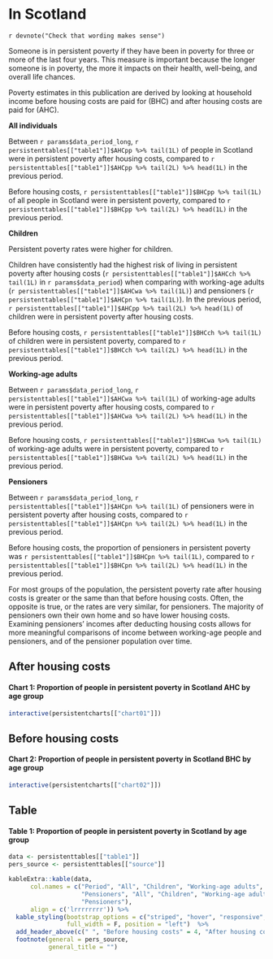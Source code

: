 # In Scotland {.tabset}

`r devnote("Check that wording makes sense")`

Someone is in persistent poverty if they have been in poverty for three or more of the last four years. This measure is important because the longer someone is in poverty, the more it impacts on their health, well-being, and overall life chances.

Poverty estimates in this publication are derived by looking at household income before housing costs are paid for (BHC) and after housing costs are paid for (AHC). 

**All individuals**

Between `r params$data_period_long`, `r persistenttables[["table1"]]$AHCpp %>% tail(1L)` of people in Scotland were in persistent poverty after housing costs, compared to `r persistenttables[["table1"]]$AHCpp %>% tail(2L) %>% head(1L)` in the previous period.

Before housing costs, `r persistenttables[["table1"]]$BHCpp %>% tail(1L)` of all people in Scotland were in persistent poverty, compared to `r persistenttables[["table1"]]$BHCpp %>% tail(2L) %>% head(1L)` in the previous period.

**Children**

Persistent poverty rates were higher for children.

Children have consistently had the highest risk of living in persistent poverty after housing costs (`r persistenttables[["table1"]]$AHCch %>% tail(1L)` in `r params$data_period`) when comparing with working-age adults (`r persistenttables[["table1"]]$AHCwa %>% tail(1L)`) and pensioners (`r persistenttables[["table1"]]$AHCpn %>% tail(1L)`). In the previous period, `r persistenttables[["table1"]]$AHCpp %>% tail(2L) %>% head(1L)` of children were in persistent poverty after housing costs.

Before housing costs, `r persistenttables[["table1"]]$BHCch %>% tail(1L)` of children were in persistent poverty, compared to `r persistenttables[["table1"]]$BHCch %>% tail(2L) %>% head(1L)` in the previous period.

**Working-age adults**

Between `r params$data_period_long`, `r persistenttables[["table1"]]$AHCwa %>% tail(1L)` of working-age adults were in persistent poverty after housing costs, compared to `r persistenttables[["table1"]]$AHCwa %>% tail(2L) %>% head(1L)` in the previous period.

Before housing costs, `r persistenttables[["table1"]]$BHCwa %>% tail(1L)` of working-age adults were in persistent poverty, compared to `r persistenttables[["table1"]]$BHCwa %>% tail(2L) %>% head(1L)` in the previous period.

**Pensioners**

Between `r params$data_period_long`, `r persistenttables[["table1"]]$AHCpn %>% tail(1L)` of pensioners were in persistent poverty after housing costs, compared to `r persistenttables[["table1"]]$AHCpn %>% tail(2L) %>% head(1L)` in the previous period.

Before housing costs, the proportion of pensioners in persistent poverty was `r persistenttables[["table1"]]$BHCpn %>% tail(1L)`, compared to `r persistenttables[["table1"]]$BHCpn %>% tail(2L) %>% head(1L)` in the previous period.

For most groups of the population, the persistent poverty rate after housing costs is greater or the same than that before housing costs. Often, the opposite is true, or the rates are very similar, for pensioners. The majority of pensioners own their own home and so have lower housing costs. Examining pensioners’ incomes after deducting housing costs allows for more meaningful comparisons of income between working-age people and pensioners, and of the pensioner population over time.

## After housing costs

#### Chart 1: Proportion of people in persistent poverty in Scotland AHC by age group
```{r chart01}
interactive(persistentcharts[["chart01"]])
```

## Before housing costs

#### Chart 2: Proportion of people in persistent poverty in Scotland BHC by age group
```{r chart02}
interactive(persistentcharts[["chart02"]])
```

## Table

#### Table 1: Proportion of people in persistent poverty in Scotland by age group {#table1}
```{r table1}
data <- persistenttables[["table1"]]
pers_source <- persistenttables[["source"]]

kableExtra::kable(data, 
      col.names = c("Period", "All", "Children", "Working-age adults", 
                    "Pensioners", "All", "Children", "Working-age adults", 
                    "Pensioners"),
      align = c('lrrrrrrrr')) %>%
  kable_styling(bootstrap_options = c("striped", "hover", "responsive", "condensed"),
                full_width = F, position = "left")  %>%
  add_header_above(c(" ", "Before housing costs" = 4, "After housing costs" = 4)) %>%
  footnote(general = pers_source,
           general_title = "")
  
```

